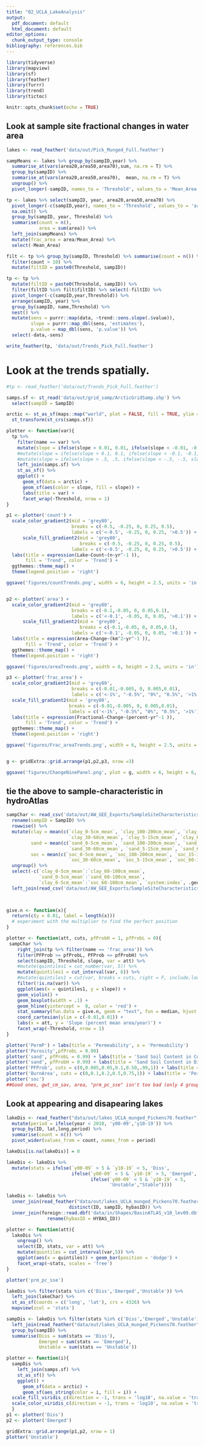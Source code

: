 ```yaml
---
title: "02_UCLA_LakeAnalysis"
output:
  pdf_document: default
  html_document: default
editor_options:
  chunk_output_type: console
bibliography: references.bib
---
```


```r
library(tidyverse)
library(mapview)
library(sf)
library(feather)
library(furrr)
library(trend)
library(tictoc)

knitr::opts_chunk$set(echo = TRUE)
```

## Look at sample site fractional changes in water area

```r
lakes <- read_feather('data/out/Pick_Munged_Full.feather')

sampMeans <- lakes %>% group_by(sampID,year) %>%
  summarise_at(vars(area20,area50,area70),sum, na.rm = T) %>%
  group_by(sampID) %>%
  summarise_at(vars(area20,area50,area70),  mean, na.rm = T) %>%
  ungroup() %>%
  pivot_longer(-sampID, names_to = 'Threshold', values_to = 'Mean_Area')

tp <- lakes %>% select(sampID, year, area20,area50,area70) %>%
  pivot_longer(-c(sampID,year), names_to = 'Threshold', values_to = 'area') %>%
  na.omit() %>%
  group_by(sampID, year, Threshold) %>%
  summarise(count = n(),
            area = sum(area)) %>%
  left_join(sampMeans) %>%
  mutate(frac_area = area/Mean_Area) %>%
  select(-Mean_Area)

filt <- tp %>% group_by(sampID, Threshold) %>% summarise(count = n()) %>%
  filter(count > 10) %>%
  mutate(filtID = paste0(Threshold, sampID))

tp <- tp %>%
  mutate(filtID = paste0(Threshold, sampID)) %>%
  filter(filtID %in% filt$filtID) %>% select(-filtID) %>%
  pivot_longer(-c(sampID,year,Threshold)) %>%
  arrange(sampID, year) %>%
  group_by(sampID, name,Threshold) %>%
  nest() %>%
  mutate(sens = purrr::map(data, ~trend::sens.slope(.$value)),
         slope = purrr::map_dbl(sens, 'estimates'),
         p.value = map_dbl(sens, 'p.value')) %>%
  select(-data,-sens)

write_feather(tp, 'data/out/Trends_Pick_Full.feather')
```

# Look at the trends spatially.

```r
#tp <- read_feather('data/out/Trends_Pick_Full.feather')

samps.sf <- st_read('data/out/grid_samp/ArcticGridSamp.shp') %>%
  select(sampID = SampID)

arctic <- st_as_sf(maps::map("world", plot = FALSE, fill = TRUE, ylim = c(60,90))) %>%
  st_transform(st_crs(samps.sf))

plotter <- function(var){
  tp %>%
    filter(name == var) %>%
    mutate(slope = ifelse(slope > 0.01, 0.01, ifelse(slope < -0.01, -0.01, slope))) %>%
    #mutate(slope = ifelse(slope > 0.1, 0.1, ifelse(slope < -0.1, -0.1, slope))) %>%
    #mutate(slope = ifelse(slope > .5, .5, ifelse(slope < -.5, -.5, slope))) %>%
    left_join(samps.sf) %>%
    st_as_sf() %>%
    ggplot() +
      geom_sf(data = arctic) +
      geom_sf(aes(color = slope, fill = slope)) +
      labs(title = var) +
      facet_wrap(~Threshold, nrow = 1)
}

p1 <- plotter('count') + 
  scale_color_gradient2(mid = 'grey80', 
                        breaks = c(-0.5, -0.25, 0, 0.25, 0.5), 
                        labels = c('<-0.5', -0.25, 0, 0.25, '>0.5')) +
      scale_fill_gradient2(mid = 'grey80', 
                           breaks = c(-0.5, -0.25, 0, 0.25, 0.5), 
                        labels = c('<-0.5', -0.25, 0, 0.25, '>0.5')) +
  labs(title = expression(Lake~Count~(n~yr^-1 )), 
       fill = 'Trend', color = 'Trend') +
  ggthemes::theme_map() +
  theme(legend.position = 'right')

ggsave('figures/countTrends.png', width = 6, height = 2.5, units = 'in')


p2 <- plotter('area') + 
  scale_color_gradient2(mid = 'grey80', 
                        breaks = c(-0.1,-0.05, 0, 0.05,0.1), 
                        labels = c('<-0.1', -0.05, 0, 0.05, '>0.1')) +
      scale_fill_gradient2(mid = 'grey80', 
                           breaks = c(-0.1,-0.05, 0, 0.05,0.1), 
                        labels = c('<-0.1', -0.05, 0, 0.05, '>0.1')) +
  labs(title = expression(Area~Change~(km^2~yr^-1 )), 
       fill = 'Trend', color = 'Trend') +
  ggthemes::theme_map() +
  theme(legend.position = 'right')

ggsave('figures/areaTrends.png', width = 6, height = 2.5, units = 'in')

p3 <- plotter('frac_area') + 
  scale_color_gradient2(mid = 'grey80',  
                        breaks = c(-0.01,-0.005, 0, 0.005,0.01), 
                        labels = c('<-1%', "-0.5%", "0%", "0.5%", '>1%')) +
  scale_fill_gradient2(mid = 'grey80',
                       breaks = c(-0.01,-0.005, 0, 0.005,0.01), 
                       labels = c('<-1%', "-0.5%", "0%", "0.5%", '>1%')) +
  labs(title = expression(Fractional~Change~(percent~yr^-1 )),
       fill = 'Trend', color = 'Trend') +
  ggthemes::theme_map() +
  theme(legend.position = 'right')

ggsave('figures/Frac_areaTrends.png', width = 6, height = 2.5, units = 'in')


g <- gridExtra::grid.arrange(p1,p2,p3, nrow =3)

ggsave('figures/ChangeNinePanel.png', plot = g, width = 6, height = 6, units = 'in')
```

## tie the above to sample-characteristic in hydroAtlas

```r
sampChar <- read_csv('data/out/AW_GEE_Exports/SampleSiteCharacteristics_Meds.csv') %>%
  rename(sampID = SampID) %>%
  rowwise() %>%
  mutate(clay = mean(c(`clay_0-5cm_mean`, `clay_100-200cm_mean`, `clay_15-30cm_mean`, 
                       `clay_30-60cm_mean`, `clay_5-15cm_mean`, `clay_60-100cm_mean`), na.rm = T),
         sand = mean(c(`sand_0-5cm_mean`, `sand_100-200cm_mean`, `sand_15-30cm_mean`, 
                       `sand_30-60cm_mean`, `sand_5-15cm_mean`, `sand_60-100cm_mean`), na.rm = T),
         soc = mean(c(`soc_0-5cm_mean`, `soc_100-200cm_mean`, `soc_15-30cm_mean`, 
                       `soc_30-60cm_mean`, `soc_5-15cm_mean`, `soc_60-100cm_mean`), na.rm = T)) %>%
  ungroup() %>%
  select(-c(`clay_0-5cm_mean`:`clay_60-100cm_mean`,
            `sand_0-5cm_mean`:`sand_60-100cm_mean`,
            `clay_0-5cm_mean`:`soc_60-100cm_mean`, `system:index`, .geo, BurnArea, BurnYear)) %>%
  left_join(read_csv('data/out/AW_GEE_Exports/SampleSiteCharacteristics.csv') %>% select(BurnArea,BurnYear, sampID = SampID))
  


give.n <- function(x){
  return(c(y = 0.01, label = length(x))) 
  # experiment with the multiplier to find the perfect position
}

plotter <- function(att, cuts, pfProbH = 1, pfProbL = 0){
 sampChar %>%
    right_join(tp %>% filter(name == 'frac_area')) %>%
    filter(PFProb >= pfProbL, PFProb <= pfProbH) %>%
    select(sampID, Threshold, slope, var = att) %>%
    #mutate(quintiles1 = cut_number(var, 5)) %>%
    mutate(quintiles1 = cut_interval(var, 6)) %>%
    #mutate(quintiles1 = cut(var, breaks = cuts, right = F, include.lowest = T)) %>%
    filter(!is.na(var)) %>%
    ggplot(aes(x = quintiles1, y = slope)) + 
    geom_violin() +
    geom_boxplot(width = .1) +
    geom_hline(yintercept =  0, color = 'red') +
    stat_summary(fun.data = give.n, geom = "text", fun = median, hjust = 1.1) +
    coord_cartesian(ylim = c(-0.01,0.01)) +
    labs(x = att, y = 'Slope (percent mean area/year)') +
    facet_wrap(~Threshold, nrow = 1)
}

plotter('PermP') + labs(title = 'Permeability', x = 'Permeability')
plotter('Porosity',pfProbL = 0.90)
plotter('sand', pfProbL = 0.99) + labs(title = 'Sand Soil Content in Continous Permafrost', x = 'Sand (g/kg)')
plotter('sand', pfProbH = 0.99) + labs(title = 'Sand Soil Content in Discontinous Permafrost', x = 'Sand (g/kg)')
plotter('PFProb', cuts = c(0,0.005,0.05,0.1,0.50,.99,1)) + labs(title = 'Permafrost Probability', x = 'Permafrost Probablility')
plotter('BurnArea', cuts = c(0,0.1,0.2,0.5,0.75,1)) + labs(title = 'Percent Area Burned since 2000', x = 'Burn Area (%)')
plotter('soc')
##Good ones, gwt_cm_sav, area, "prm_pc_sse" isn't too bad (only 4 groups though), 'slt_pc_sav', 'snd_pc_sav', 'ari_ix_sav
```

## Look at appearing and disapearing lakes

```r
lakeDis <- read_feather("data/out/lakes_UCLA_munged_Pickens70.feather") %>%
  mutate(period = ifelse(year < 2010, 'y00-09','y10-19')) %>%
  group_by(ID, lat,long,period) %>%
  summarise(count = n()) %>%
  pivot_wider(values_from = count, names_from = period) 

lakeDis[is.na(lakeDis)] = 0

lakeDis <- lakeDis %>%
  mutate(stats = ifelse(`y00-09` > 5 & `y10-19` < 5, 'Diss',
                        ifelse(`y00-09` < 5 & `y10-19` > 5, 'Emerged',
                               ifelse(`y00-09` < 5 & `y10-19` < 5,
                                      'Unstable',"Stable"))))

lakeDis <- lakeDis %>%
  inner_join(read_feather("data/out/lakes_UCLA_munged_Pickens70.feather") %>%
                       distinct(ID, sampID, hybasID)) %>%
  inner_join(foreign::read.dbf('data/in/Shapes/BasinATLAS_v10_lev09.dbf') %>%
               rename(hybasID = HYBAS_ID))

plotter <- function(att){
  lakeDis %>%
    ungroup() %>%
    select(ID, stats, var = att) %>%
    mutate(quintiles = cut_interval(var,5)) %>%
    ggplot(aes(x = quintiles)) + geom_bar(position = 'dodge') +
    facet_wrap(~stats, scales = 'free')
}

plotter('prm_pc_sse')

lakeDis %>% filter(stats %in% c('Diss','Emerged','Unstable')) %>%
  left_join(lakeChar) %>%
  st_as_sf(coords = c('long', 'lat'), crs = 4326) %>%
  mapview(zcol = 'stats')

sampDis <- lakeDis %>% filter(stats %in% c('Diss','Emerged','Unstable')) %>%
  left_join(read_feather("data/out/lakes_UCLA_munged_Pickens70.feather")) %>%
  group_by(sampID) %>%
  summarise(Diss = sum(stats == 'Diss'),
            Emerged = sum(stats == 'Emerged'),
            Unstable = sum(stats == 'Unstable'))

plotter <- function(i){
  sampDis %>%
    left_join(samps.sf) %>%
    st_as_sf() %>%
    ggplot() +
      geom_sf(data = arctic) +
      geom_sf(aes_string(color = i, fill = i)) +
  scale_fill_viridis_c(direction = -1, trans = 'log10', na.value = 'transparent') +
  scale_color_viridis_c(direction = -1, trans = 'log10', na.value = 'transparent')
  }
p1 <- plotter('Diss')
p2 <- plotter('Emerged')

gridExtra::grid.arrange(p1,p2, nrow = 1)
plotter('Unstable')



```


